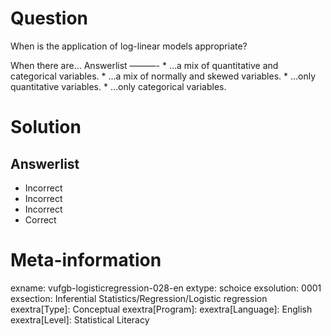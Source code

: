 Question
========

When is the application of log-linear models appropriate?

When there are... 
Answerlist
----------
* ...a mix of quantitative and categorical variables.
* ...a mix of normally and skewed variables.
* ...only quantitative variables.
* ...only categorical variables.

Solution
========

Answerlist
----------
* Incorrect
* Incorrect
* Incorrect
* Correct

Meta-information
================
exname: vufgb-logisticregression-028-en
extype: schoice
exsolution: 0001
exsection: Inferential Statistics/Regression/Logistic regression
exextra[Type]: Conceptual
exextra[Program]: 
exextra[Language]: English
exextra[Level]: Statistical Literacy
